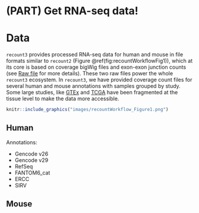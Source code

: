 # (PART) Get RNA-seq data! {-}

# Data

`recount3` provides processed RNA-seq data for human and mouse in file formats similar to `recount2` (Figure \@ref(fig:recountWorkflowFig1)), which at its core is based on coverage bigWig files and exon-exon junction counts (see [Raw file](#raw-files) for more details). These two raw files power the whole `recount3` ecosystem. In `recount3`, we have provided coverage count files for several human and mouse annotations with samples grouped by study. Some large studies, like [GTEx](https://gtexportal.org/) and [TCGA](https://www.cancer.gov/about-nci/organization/ccg/research/structural-genomics/tcga) have been fragmented at the tissue level to make the data more accessible.

```r
knitr::include_graphics("images/recountWorkflow_Figure1.png")
```

## Human

Annotations:

* Gencode v26
* Gencode v29
* RefSeq
* FANTOM6_cat
* ERCC
* SIRV

## Mouse
